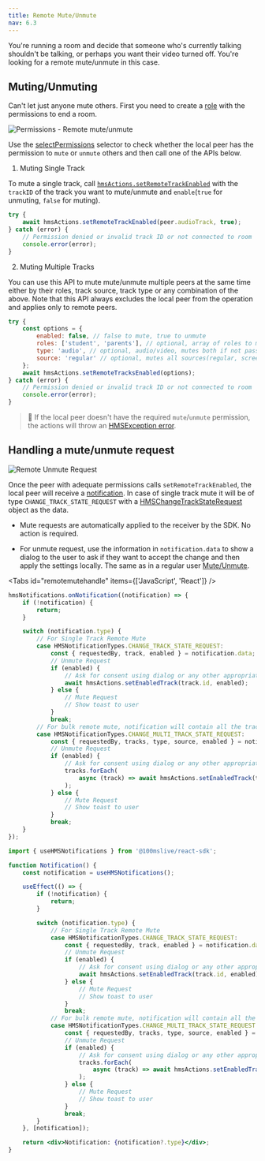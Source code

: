 ```yaml
---
title: Remote Mute/Unmute
nav: 6.3
---
```


You're running a room and decide that someone who's currently talking shouldn't be talking, or perhaps you want their video turned off. You're looking for a remote mute/unmute in this case.

## Muting/Unmuting

Can't let just anyone mute others. First you need to create a [role](/javascript/v2/foundation/templates-and-roles) with the permissions to end a room.

![Permissions - Remote mute/unmute](/guides/permissions.png)

Use the [selectPermissions](/javascript/v2/how--to-guides/control-remote-peers/change-role#know-thy-permissions) selector to check whether the local peer has the
permission to `mute` or `unmute` others and then call one of the APIs below.

1. Muting Single Track

To mute a single track, call [`hmsActions.setRemoteTrackEnabled`](/api-reference/javascript/v2/interfaces/HMSActions#set-remote-track-enabled)
with the `trackID` of the track you want to mute/unmute and `enable`(`true` for unmuting, `false` for muting).

```js
try {
    await hmsActions.setRemoteTrackEnabled(peer.audioTrack, true);
} catch (error) {
    // Permission denied or invalid track ID or not connected to room
    console.error(error);
}
```

2. Muting Multiple Tracks

You can use this API to mute mute/unmute multiple peers at the same time either by their roles, track source, track type
or any combination of the above. Note that this API always excludes
the local peer from the operation and applies only to remote peers.

```js
try {
    const options = {
        enabled: false, // false to mute, true to unmute
        roles: ['student', 'parents'], // optional, array of roles to mute, mutes everyone if not passed
        type: 'audio', // optional, audio/video, mutes both if not passed
        source: 'regular' // optional, mutes all sources(regular, screen etc.) if not passed
    };
    await hmsActions.setRemoteTracksEnabled(options);
} catch (error) {
    // Permission denied or invalid track ID or not connected to room
    console.error(error);
}
```

> 🚧 If the local peer doesn't have the required `mute`/`unmute` permission, the actions will throw an [HMSException error](/javascript/v2/how--to-guides/debugging/error-handling).

## Handling a mute/unmute request

![Remote Unmute Request](/guides/remote-unmute.png)

Once the peer with adequate permissions calls `setRemoteTrackEnabled`, the local peer will receive a [notification](/javascript/v2/how--to-guides/listen-to-room-events/notifications).
In case of single track mute it will be of type `CHANGE_TRACK_STATE_REQUEST` with a
[HMSChangeTrackStateRequest](/api-reference/javascript/v2/interfaces/HMSChangeTrackStateRequest) object as the data.

-   Mute requests are automatically applied to the receiver by the SDK. No action is required.

-   For unmute request, use the information in `notification.data` to show a dialog to the user to ask if they want to accept
    the change and then apply the settings locally. The same as in a regular user [Mute/Unmute](/javascript/v2/how--to-guides/set-up-video-conferencing/mute).

<Tabs id="remotemutehandle" items={['JavaScript', 'React']} />

<Tab id='remotemutehandle-0'>

```js
hmsNotifications.onNotification((notification) => {
    if (!notification) {
        return;
    }

    switch (notification.type) {
        // For Single Track Remote Mute
        case HMSNotificationTypes.CHANGE_TRACK_STATE_REQUEST:
            const { requestedBy, track, enabled } = notification.data;
            // Unmute Request
            if (enabled) {
                // Ask for consent using dialog or any other appropriate UI
                await hmsActions.setEnabledTrack(track.id, enabled);
            } else {
                // Mute Request
                // Show toast to user
            }
            break;
        // For bulk remote mute, notification will contain all the tracks which will be impacted by this request
        case HMSNotificationTypes.CHANGE_MULTI_TRACK_STATE_REQUEST:
            const { requestedBy, tracks, type, source, enabled } = notification.data;
            // Unmute Request
            if (enabled) {
                // Ask for consent using dialog or any other appropriate UI
                tracks.forEach(
                    async (track) => await hmsActions.setEnabledTrack(track.id, enabled)
                );
            } else {
                // Mute Request
                // Show toast to user
            }
            break;
    }
});
```

</Tab>

<Tab id='remotemutehandle-1'>

```jsx
import { useHMSNotifications } from '@100mslive/react-sdk';

function Notification() {
    const notification = useHMSNotifications();

    useEffect(() => {
        if (!notification) {
            return;
        }

        switch (notification.type) {
            // For Single Track Remote Mute
            case HMSNotificationTypes.CHANGE_TRACK_STATE_REQUEST:
                const { requestedBy, track, enabled } = notification.data;
                // Unmute Request
                if (enabled) {
                    // Ask for consent using dialog or any other appropriate UI
                    await hmsActions.setEnabledTrack(track.id, enabled);
                } else {
                    // Mute Request
                    // Show toast to user
                }
                break;
            // For bulk remote mute, notification will contain all the tracks which will be impacted by this request
            case HMSNotificationTypes.CHANGE_MULTI_TRACK_STATE_REQUEST:
                const { requestedBy, tracks, type, source, enabled } = notification.data;
                // Unmute Request
                if (enabled) {
                    // Ask for consent using dialog or any other appropriate UI
                    tracks.forEach(
                        async (track) => await hmsActions.setEnabledTrack(track.id, enabled)
                    );
                } else {
                    // Mute Request
                    // Show toast to user
                }
                break;
        }
    }, [notification]);

    return <div>Notification: {notification?.type}</div>;
}
```

</Tab>
